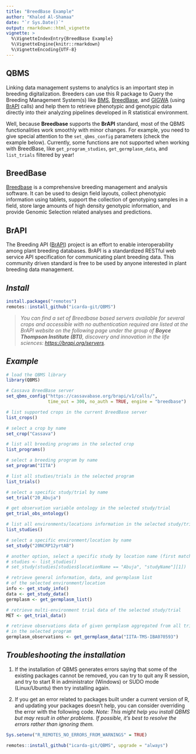 ```yaml
---
title: "BreedBase Example"
author: "Khaled Al-Shamaa"
date: "`r Sys.Date()`"
output: rmarkdown::html_vignette
vignette: >
  %\VignetteIndexEntry{BreedBase Example}
  %\VignetteEngine{knitr::rmarkdown}
  %\VignetteEncoding{UTF-8}
---
```


## QBMS
Linking data management systems to analytics is an important step in breeding digitalization. Breeders can use this R package to Query the Breeding Management System(s) like [BMS](https://bmspro.io/), [BreedBase](https://breedbase.org), and [GIGWA](https://southgreen.fr/content/gigwa) (using [BrAPI](https://brapi.org/) calls) and help them to retrieve phenotypic and genotypic data directly into their analyzing pipelines developed in R statistical environment.

Well, because **Breedbase** supports the **BrAPI** standard, most of the QBMS functionalities work smoothly with minor changes. For example, you need to give special attention to the `set_qbms_config` parameters (check the example below). Currently, some functions are not supported when working with BreedBase, like `get_program_studies`, `get_germplasm_data`, and `list_trials` filtered by year!

## BreedBase
[Breedbase](https://breedbase.org/) is a comprehensive breeding management and analysis software. It can be used to design field layouts, collect phenotypic information using tablets, support the collection of genotyping samples in a field, store large amounts of high density genotypic information, and provide Genomic Selection related analyses and predictions.

## BrAPI
The Breeding API ([BrAPI](https://brapi.org/)) project is an effort to enable interoperability among plant breeding databases. BrAPI is a standardized RESTful web service API specification for communicating plant breeding data. This community driven standard is free to be used by anyone interested in plant breeding data management.

## _Install_
```r
install.packages("remotes")
remotes::install_github("icarda-git/QBMS")
```

>*You can find a set of Breedbase based servers available for several crops and accessible with no authentication required are listed at the BrAPI website on the following page under the group of **Boyce Thompson Institute (BTI)**, discovery and innovation in the life sciences: [https://brapi.org/servers](https://brapi.org/servers).*

## _Example_
```r
# load the QBMS library
library(QBMS)

# Cassava BreedBase server
set_qbms_config("https://cassavabase.org/brapi/v1/calls/", 
                time_out = 300, no_auth = TRUE, engine = "breedbase")

# list supported crops in the current BreedBase server
list_crops()

# select a crop by name
set_crop("Cassava")

# list all breeding programs in the selected crop
list_programs()

# select a breeding program by name
set_program("IITA")

# list all studies/trials in the selected program
list_trials()

# select a specific study/trial by name
set_trial("20_Abuja")

# get observation variable ontology in the selected study/trial
get_trial_obs_ontology()

# list all environments/locations information in the selected study/trial
list_studies()

# select a specific environment/location by name
set_study("20NCRP12yrtAB")

# another option, select a specific study by location name (first match)
# studies <- list_studies()
# set_study(studies[studies$locationName == "Abuja", "studyName"][1])

# retrieve general information, data, and germplasm list 
# of the selected environment/location
info <- get_study_info()
data <- get_study_data()
germplasm <- get_germplasm_list()

# retrieve multi-environment trial data of the selected study/trial
MET <- get_trial_data()

# retrieve observations data of given germplasm aggregated from all trials 
# in the selected program
germplasm_observations <- get_germplasm_data("IITA-TMS-IBA070593")

```
## _Troubleshooting the installation_

1. If the installation of QBMS generates errors saying that some of the existing packages cannot be removed, you can try to quit any R session, and try to start R in administrator (Windows) or SUDO mode (Linux/Ubuntu) then try installing again.

2. If you get an error related to packages built under a current version of R, and updating your packages doesn’t help, you can consider overriding the error with the following code. _Note: This might help you install QBMS but may result in other problems. If possible, it’s best to resolve the errors rather than ignoring them._

```r
Sys.setenv("R_REMOTES_NO_ERRORS_FROM_WARNINGS" = TRUE)

remotes::install_github("icarda-git/QBMS", upgrade = "always")
```
